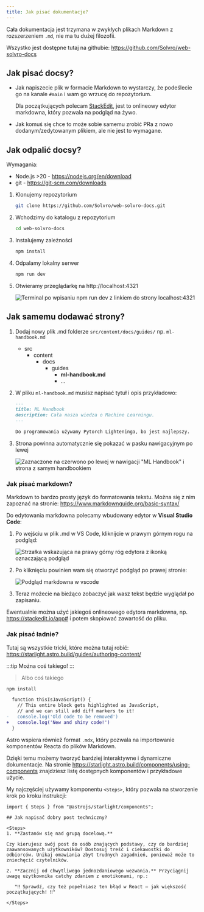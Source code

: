 ```yaml
---
title: Jak pisać dokumentacje?
---
```



Cała dokumentacja jest trzymana w zwykłych plikach Markdown z rozszerzeniem `.md`, nie ma tu dużej filozofii.

Wszystko jest dostępne tutaj na githubie: https://github.com/Solvro/web-solvro-docs

## Jak pisać docsy?

- Jak napiszecie plik w formacie Markdown to wystarczy, że podeślecie go na kanale `#main` i wam go wrzucę do repozytorium.

  Dla początkujących polecam [StackEdit](https://stackedit.io/app#), jest to onlineowy edytor markdowna, który pozwala na podgląd na żywo.

- Jak komuś się chce to może sobie samemu zrobić PRa z nowo dodanym/zedytowanym plikiem, ale nie jest to wymagane.

## Jak odpalić docsy?

Wymagania:

- Node.js >20 - https://nodejs.org/en/download
- git - https://git-scm.com/downloads

<Steps>

1. Klonujemy repozytorium

   ```bash
   git clone https://github.com/Solvro/web-solvro-docs.git
   ```

2. Wchodzimy do katalogu z repozytorium

   ```bash
   cd web-solvro-docs
   ```

3. Instalujemy zależności

   ```bash
   npm install
   ```

4. Odpalamy lokalny serwer

   ```bash
   npm run dev
   ```

5. Otwieramy przeglądarkę na http://localhost:4321

   ![Terminal po wpisaniu `npm run dev` z linkiem do strony localhost:4321](../../assets/docs/terminal.png)

</Steps>

## Jak samemu dodawać strony?


1. Dodaj nowy plik .md folderze `src/content/docs/guides/` np. `ml-handbook.md`

   <FileTree>

   - src
     - content
       - docs
         - guides
           - **ml-handbook.md**
           - ...

   </FileTree>

2. W pliku `ml-handbook.md` musisz napisać tytuł i opis przykładowo:

   ```md
   ---
   title: ML Handbook
   description: Cała nasza wiedza o Machine Learningu.
   ---

   Do programowania używamy Pytorch Lighteninga, bo jest najlepszy.
   ```

3. Strona powinna automatycznie się pokazać w pasku nawigacyjnym po lewej

   ![Zaznaczone na czerwono po lewej w nawigacji "ML Handbook" i strona z samym handbookiem](../../assets/docs/ml.png)

### Jak pisać markdown?

Markdown to bardzo prosty język do formatowania tekstu. Można się z nim zapoznać na stronie: https://www.markdownguide.org/basic-syntax/

Do edytowania markdowna polecamy wbudowany edytor w **Visual Studio Code**:

<Steps>

1.  Po wejściu w plik .md w VS Code, kliknijcie w prawym górnym rogu na podgląd:

    ![Strzałka wskazująca na prawy górny róg edytora z ikonką oznaczającą podgląd](../../assets/docs/open-preview.png)

2.  Po kliknięciu powinien wam się otworzyć podgląd po prawej stronie:

    ![Podgląd markdowna w vscode](../../assets/docs/preview-opened.png)

3.  Teraz możecie na bieżąco zobaczyć jak wasz tekst będzie wyglądał po zapisaniu.

</Steps>

Ewentualnie można użyć jakiegoś onlineowego edytora markdowna, np. https://stackedit.io/app# i potem skopiować zawartość do pliku.

### Jak pisać ładnie?

Tutaj są wszystkie tricki, które można tutaj robić: https://starlight.astro.build/guides/authoring-content/

:::tip
Można coś takiego!
:::

> Albo coś takiego

```bash title="Tutaj tytuł!"
npm install
```

```diff lang="js"
  function thisIsJavaScript() {
    // This entire block gets highlighted as JavaScript,
    // and we can still add diff markers to it!
-   console.log('Old code to be removed')
+   console.log('New and shiny code!')
  }
```

Astro wspiera również format `.mdx`, który pozwala na importowanie komponentów Reacta do plików Markdown.

Dzięki temu możemy tworzyć bardziej interaktywne i dynamiczne dokumentacje. Na stronie https://starlight.astro.build/components/using-components znajdziesz listę dostępnych komponentów i przykładowe użycie.

My najczęściej używamy komponentu `<Steps>`, który pozwala na stworzenie krok po kroku instrukcji:

```mdx
import { Steps } from "@astrojs/starlight/components";

## Jak napisać dobry post techniczny?

<Steps>
1. **Zastanów się nad grupą docelową.**

Czy kierujesz swój post do osób znających podstawy, czy do bardziej zaawansowanych użytkowników? Dostosuj treść i ciekawostki do odbiorców. Unikaj omawiania zbyt trudnych zagadnień, ponieważ może to zniechęcić czytelników.

2. **Zacznij od chwytliwego jednozdaniowego wezwania.** Przyciągnij uwagę użytkownika catchy zdaniem z emotikonami, np.:

   "‼️ Sprawdź, czy też popełniasz ten błąd w React — jak większość początkujących! ‼️"

</Steps>
```

